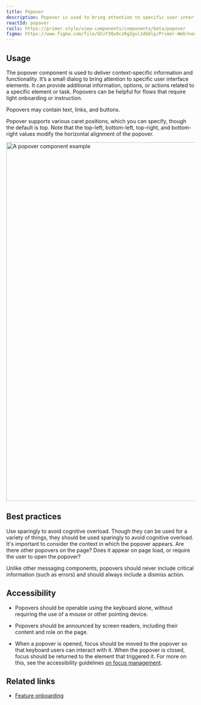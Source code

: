 ```yaml
---
title: Popover
description: Popover is used to bring attention to specific user interface elements.
reactId: popover
rails: https://primer.style/view-components/components/beta/popover
figma: https://www.figma.com/file/GCvY3Qv8czRgZgvl1dG6lp/Primer-Web?node-id=410%3A3890&t=ZTzX5Hzm5IuUl4m8-1
---
```



## Usage

The popover component is used to deliver context-specific information and functionality. It’s a small dialog to bring attention to specific user interface elements. It can provide additional information, options, or actions related to a specific element or task. Popovers can be helpful for flows that require light onboarding or instruction.

Popovers may contain text, links, and buttons. 

Popover supports various caret positions, which you can specify, though the default is top. Note that the top-left, bottom-left, top-right, and bottom-right values modify the horizontal alignment of the popover.

<img
    src="https://user-images.githubusercontent.com/586552/227022626-625dad35-47d5-46ac-ba64-3c1285a37410.png"
    role="presentation"
    width="960"
    alt="A popover component example"
/>

## Best practices

Use sparingly to avoid cognitive overload. Though they can be used for a variety of things, they should be used sparingly to avoid cognitive overload. It's important to consider the context in which the popover appears. Are there other popovers on the page? Does it appear on page load, or require the user to open the popover?

Unlike other messaging components, popovers should never include critical information (such as errors) and should always include a dismiss action.

## Accessibility

- Popovers should be operable using the keyboard alone, without requiring the use of a mouse or other pointing device.

- Popovers should be announced by screen readers, including their content and role on the page.

- When a popover is opened, focus should be moved to the popover so that keyboard users can interact with it. When the popover is closed, focus should be returned to the element that triggered it. For more on this, see the accessibility guidelines [on focus management](/guides/accessibility/focus-management).

## Related links

- [Feature onboarding](../ui-patterns/feature-onboarding)
